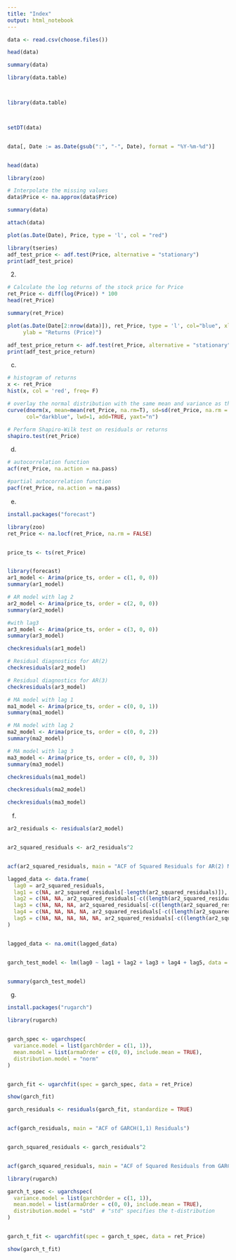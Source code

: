 ---
title: "Index"
output: html_notebook
---

```{r}
data <- read.csv(choose.files())
```


```{r}
head(data)
```

```{r}
summary(data)

```




```{r}

library(data.table)



library(data.table)



setDT(data)


data[, Date := as.Date(gsub(":", "-", Date), format = "%Y-%m-%d")]


head(data)

```
```{r}
library(zoo)

# Interpolate the missing values
data$Price <- na.approx(data$Price)

```

```{r}
summary(data)
```






```{r}
attach(data)

plot(as.Date(Date), Price, type = 'l', col = "red")
```

```{r}
library(tseries)
adf_test_price <- adf.test(Price, alternative = "stationary")
print(adf_test_price)

```


2.

```{r}
# Calculate the log returns of the stock price for Price
ret_Price <- diff(log(Price)) * 100
head(ret_Price)

summary(ret_Price)

```
```{r}

plot(as.Date(Date[2:nrow(data)]), ret_Price, type = 'l', col="blue", xlab = "Date", 
     ylab = "Returns (Price)")

```


```{r}
adf_test_price_return <- adf.test(ret_Price, alternative = "stationary")
print(adf_test_price_return)
```

c. 


```{r}
# histogram of returns
x <- ret_Price
hist(x, col = 'red', freq= F)

# overlay the normal distribution with the same mean and variance as the returns
curve(dnorm(x, mean=mean(ret_Price, na.rm=T), sd=sd(ret_Price, na.rm = T)), 
      col="darkblue", lwd=1, add=TRUE, yaxt="n")
```

```{r}
# Perform Shapiro-Wilk test on residuals or returns
shapiro.test(ret_Price)

```



d. 


```{r}
# autocorrelation function
acf(ret_Price, na.action = na.pass)

```

```{r}
#partial autocorrelation function
pacf(ret_Price, na.action = na.pass)
```


e.

```{r}
install.packages("forecast")
```



```{r}

library(zoo)
ret_Price <- na.locf(ret_Price, na.rm = FALSE)


price_ts <- ts(ret_Price)


library(forecast)
ar1_model <- Arima(price_ts, order = c(1, 0, 0))
summary(ar1_model)


```
```{r}
# AR model with lag 2
ar2_model <- Arima(price_ts, order = c(2, 0, 0))
summary(ar2_model)
```
```{r}
#with lag3
ar3_model <- Arima(price_ts, order = c(3, 0, 0))
summary(ar3_model)
```

```{r}

checkresiduals(ar1_model)

```

```{r}
# Residual diagnostics for AR(2)
checkresiduals(ar2_model)
```

```{r}
# Residual diagnostics for AR(3)
checkresiduals(ar3_model)
```



```{r}
# MA model with lag 1
ma1_model <- Arima(price_ts, order = c(0, 0, 1))
summary(ma1_model)

```



```{r}
# MA model with lag 2
ma2_model <- Arima(price_ts, order = c(0, 0, 2))
summary(ma2_model)

```

```{r}
# MA model with lag 3
ma3_model <- Arima(price_ts, order = c(0, 0, 3))
summary(ma3_model)

```
```{r}
checkresiduals(ma1_model)

```

```{r}
checkresiduals(ma2_model)

```

```{r}
checkresiduals(ma3_model)

```
f.


```{r}
ar2_residuals <- residuals(ar2_model)


ar2_squared_residuals <- ar2_residuals^2


acf(ar2_squared_residuals, main = "ACF of Squared Residuals for AR(2) Model")
```
```{r}
lagged_data <- data.frame(
  lag0 = ar2_squared_residuals,
  lag1 = c(NA, ar2_squared_residuals[-length(ar2_squared_residuals)]),
  lag2 = c(NA, NA, ar2_squared_residuals[-c((length(ar2_squared_residuals)-1):length(ar2_squared_residuals))]),
  lag3 = c(NA, NA, NA, ar2_squared_residuals[-c((length(ar2_squared_residuals)-2):length(ar2_squared_residuals))]),
  lag4 = c(NA, NA, NA, NA, ar2_squared_residuals[-c((length(ar2_squared_residuals)-3):length(ar2_squared_residuals))]),
  lag5 = c(NA, NA, NA, NA, NA, ar2_squared_residuals[-c((length(ar2_squared_residuals)-4):length(ar2_squared_residuals))])
)


lagged_data <- na.omit(lagged_data)


garch_test_model <- lm(lag0 ~ lag1 + lag2 + lag3 + lag4 + lag5, data = lagged_data)


summary(garch_test_model)
```
g.


```{r}
install.packages("rugarch")
```


```{r}
library(rugarch)


garch_spec <- ugarchspec(
  variance.model = list(garchOrder = c(1, 1)),
  mean.model = list(armaOrder = c(0, 0), include.mean = TRUE),
  distribution.model = "norm"
)


garch_fit <- ugarchfit(spec = garch_spec, data = ret_Price)

show(garch_fit)
```

```{r}

garch_residuals <- residuals(garch_fit, standardize = TRUE)


acf(garch_residuals, main = "ACF of GARCH(1,1) Residuals")


garch_squared_residuals <- garch_residuals^2


acf(garch_squared_residuals, main = "ACF of Squared Residuals from GARCH(1,1)")

```
```{r}
library(rugarch)

garch_t_spec <- ugarchspec(
  variance.model = list(garchOrder = c(1, 1)),
  mean.model = list(armaOrder = c(0, 0), include.mean = TRUE),
  distribution.model = "std"  # "std" specifies the t-distribution
)


garch_t_fit <- ugarchfit(spec = garch_t_spec, data = ret_Price)

show(garch_t_fit)
```

